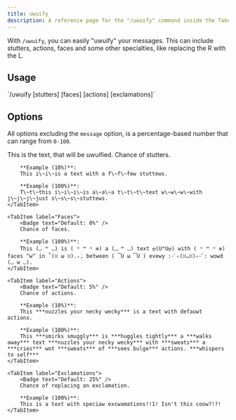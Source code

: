 ```yaml
---
title: uwuify
description: A reference page for the "/uwuify" command inside the Tako Discord app.
---
```



With `/uwuify`, you can easily "uwuify" your messages. This can include stutters, actions, faces and some other specialties, like replacing the R with the L.

## Usage

<Tabs>
	<TabItem label="Slash Commands">
		`/uwuify <message> [stutters] [faces] [actions] [exclamations]`
	</TabItem>
</Tabs>

## Options

All options excluding the `message` option, is a percentage-based number that can range from `0-100`.

<Tabs>
    <TabItem label="Message">
        This is the text, that will be uwuified.
    </TabItem>
    <TabItem label="Stutters">
        <Badge text="Default: 10%" />
        Chance of stutters.

        **Example (10%)**:
        This i\~i\~is a text with a f\~f\~few stuttews.

        **Example (100%)**:
        T\~t\~this i\~i\~i\~is a\~a\~a t\~t\~t\~text w\~w\~w\~with j\~j\~j\~just s\~s\~s\~stuttews.
    </TabItem>

    <TabItem label="Faces">
        <Badge text="Default: 0%" />
        Chance of faces.

        **Example (100%)**:
        This (◡ ꒳ ◡) is ( ᵘ ꒳ ᵘ ✼) a (◡ ꒳ ◡) text ღ(U꒳Uღ) with ( ᵘ ꒳ ᵘ ✼) faces ^w^ in ˚(ꈍ ω ꈍ).₊̣̇. between ( ͡U ω ͡U ) evewy :･ﾟ✧(ꈍᴗꈍ)✧･ﾟ: wowd (◡ w ◡).
    </TabItem>

    <TabItem label="Actions">
        <Badge text="Default: 5%" />
        Chance of actions.

        **Example (10%)**:
        This ***nuzzles your necky wecky*** is a text with defauwt actions.

        **Example (100%)**:
        This ***smirks smuggly*** is ***huggles tightly*** a ***walks away*** text ***nuzzles your necky wecky*** with ***sweats*** a ***cries*** wot ***sweats*** of ***sees bulge*** actions. ***whispers to self***
    </TabItem>

    <TabItem label="Exclamations">
        <Badge text="Default: 25%" />
        Chance of replacing an exclamation.

        **Example (100%)**:
        This is a text with speciaw excwamations!!1! Isn't this coow?!?!
    </TabItem>

</Tabs>
